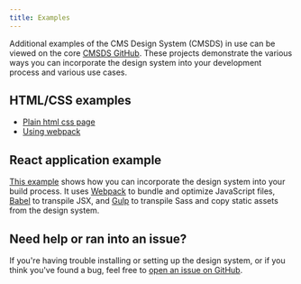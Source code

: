 ```yaml
---
title: Examples
---
```


Additional examples of the CMS Design System (CMSDS) in use can be viewed on the core [CMSDS GitHub](https://github.com/CMSgov/design-system). These projects demonstrate the various ways you can incorporate the design system into your development process and various use cases.

## HTML/CSS examples

- [Plain html css page](https://github.com/CMSgov/design-system/tree/master/examples/html-css)
- [Using webpack](https://github.com/CMSgov/design-system/tree/master/examples/webpack-demo)

## React application example

[This example](https://github.com/CMSgov/design-system/tree/master/examples/react-app) shows how you can incorporate the design system into your build process. It uses [Webpack](https://webpack.js.org) to bundle and optimize JavaScript files, [Babel](https://babeljs.io/) to transpile JSX, and [Gulp](http://gulpjs.com/) to transpile Sass and copy static assets from the design system.

## Need help or ran into an issue?

If you're having trouble installing or setting up the design system, or if you think you've found a bug, feel free to [open an issue on GitHub](https://github.com/CMSgov/design-system/tree/master/examples).
